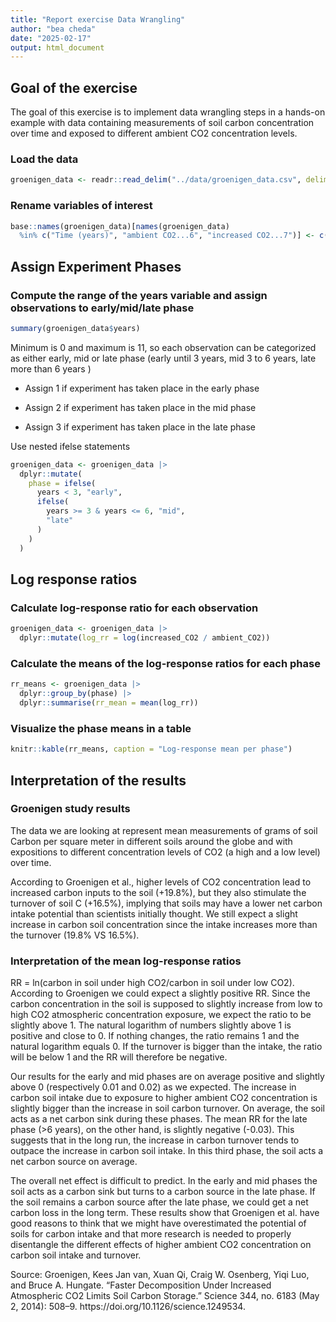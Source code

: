 ```yaml
---
title: "Report exercise Data Wrangling"
author: "bea cheda"
date: "2025-02-17"
output: html_document
---
```

## Goal of the exercise
The goal of this exercise is to implement data wrangling steps in a hands-on example with data containing measurements of soil carbon concentration over time and exposed to different ambient CO2 concentration levels.


### Load the data
```r
groenigen_data <- readr::read_delim("../data/groenigen_data.csv", delim = ";",                                        escape_double = FALSE, trim_ws = TRUE, skip = 3)
```

### Rename variables of interest
```r
base::names(groenigen_data)[names(groenigen_data)
  %in% c("Time (years)", "ambient CO2...6", "increased CO2...7")] <- c("years",      "ambient_CO2", "increased_CO2")

``` 
## Assign Experiment Phases

### Compute the range of the years variable and assign observations to early/mid/late phase
```r
summary(groenigen_data$years)
```

Minimum is 0 and maximum is 11, so each observation can be categorized as
either early, mid or late phase (early until 3 years, mid 3 to 6 years, late more than 6 years )

- Assign 1 if experiment has taken place in the early phase

- Assign 2 if experiment has taken place in the mid phase

- Assign 3 if experiment has taken place in the late phase

Use nested ifelse statements

```r
groenigen_data <- groenigen_data |>
  dplyr::mutate(
    phase = ifelse(
      years < 3, "early",
      ifelse(
        years >= 3 & years <= 6, "mid",
        "late"
      )
    )
  )
```

## Log response ratios

### Calculate log-response ratio for each observation
```r
groenigen_data <- groenigen_data |> 
  dplyr::mutate(log_rr = log(increased_CO2 / ambient_CO2))
```

### Calculate the means of the log-response ratios for each phase
```r
rr_means <- groenigen_data |> 
  dplyr::group_by(phase) |> 
  dplyr::summarise(rr_mean = mean(log_rr))
```

### Visualize the phase means in a table
```r

knitr::kable(rr_means, caption = "Log-response mean per phase")

```

## Interpretation of the results
### Groenigen study results
The data we are looking at represent mean measurements of grams of soil Carbon 
per square meter in different soils around the globe and with expositions to
different concentration levels of CO2 (a high and a low level) over time.

According to Groenigen et al., higher levels of CO2 concentration lead to
increased carbon inputs to the soil (+19.8%), but they also stimulate the turnover of soil C (+16.5%), implying that soils may have a lower net carbon intake potential than scientists initially thought. 
We still expect a slight increase in carbon soil concentration since the intake increases more than the turnover (19.8% VS 16.5%).

### Interpretation of the mean log-response ratios
RR = ln(carbon in soil under high CO2/carbon in soil under low CO2).
According to Groenigen we could expect a slightly positive RR. Since the carbon concentration in the soil is supposed to slightly increase from low to high CO2 atmospheric concentration exposure, we expect the ratio to be slightly above 1. The natural logarithm of numbers slightly above 1 is positive and close to 0. If nothing changes, the ratio remains 1 and the natural logarithm equals 0. If the turnover is bigger than the intake, the ratio will be below 1 and the RR will therefore be negative.

Our results for the early and mid phases are on average positive and slightly above 0 (respectively 0.01 and 0.02) as we expected. The increase in carbon soil intake due to exposure to higher ambient CO2 concentration is slightly bigger than the increase in soil carbon turnover. On average, the soil acts as a net carbon sink during these phases.
The mean RR for the late phase (>6 years), on the other hand, is slightly
negative (-0.03). This suggests that in the long run, the increase in carbon turnover tends to outpace the increase in carbon soil intake. In this third phase, the soil acts a net carbon source on average.

The overall net effect is difficult to predict. In the early and mid phases the soil acts as a carbon sink but turns to a carbon source in the late phase. If the soil remains a carbon source after the late phase, we could get a net carbon loss in the long term. 
These results show that Groenigen et al. have good reasons to think that we might have overestimated the potential of soils for carbon intake and that more research is needed to properly disentangle the different effects of higher ambient CO2 concentration on carbon soil intake and turnover.


Source: Groenigen, Kees Jan van, Xuan Qi, Craig W. Osenberg, Yiqi Luo, and Bruce A. Hungate. “Faster Decomposition Under Increased Atmospheric CO2 Limits Soil Carbon Storage.” Science 344, no. 6183 (May 2, 2014): 508–9. https://doi.org/10.1126/science.1249534.


